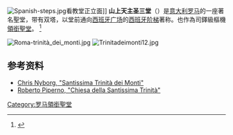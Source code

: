 [[File:Spanish-steps.jpg|thumb]]看教堂正立面]]
'''山上天主圣三堂'''（{{lang-it|Trinità dei Monti}}）是[[意大利|意大利]][[罗马|罗马]]的一座著名聖堂，带有双塔，以堂前通向[[西班牙广场|西班牙广场]]的[[西班牙阶梯|西班牙阶梯]]著称。也作為司鐸級樞機[[領銜聖堂|領銜聖堂]]。 <ref>{{cite web|title=Santissima Trinità al Monte Pincio (Cardinal Titular Church)|url=http://www.catholic-hierarchy.org/diocese/d1t03.html|publisher=Catholic-hierarchy.org|accessdate=2012-09-18|archive-date=2012-09-24|archive-url=https://web.archive.org/web/20120924042639/http://catholic-hierarchy.org/diocese/d1t03.html|dead-url=no}}</ref>

[[File:Roma-trinità_dei_monti.jpg|thumb]]
[[File:Trinitadeimonti12.jpg|thumb]]

==参考资料==
<references />
*[http://roma.katolsk.no/trinitamonti.htm Chris Nyborg, "Santissima Trinità dei Monti"] {{Wayback|url=http://roma.katolsk.no/trinitamonti.htm |date=20061008191244 }}
*[http://www.romeartlover.it/Vasi128.htm Roberto Piperno, "Chiesa della Santissima Trinità"] {{Wayback|url=http://www.romeartlover.it/Vasi128.htm |date=20080924073223 }} 

{{coord|41|54|23|N|12|29|01|E|region:IT_type:landmark|display=title}}
{{罗马地标}}
{{Authority control}}
{{church-stub}}
[[Category:罗马領銜聖堂|Category:罗马領銜聖堂]]